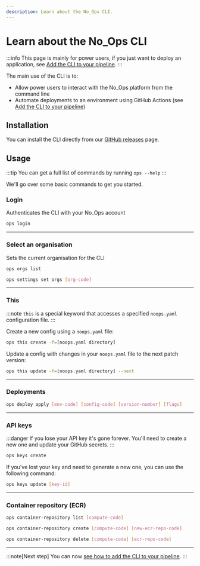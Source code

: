 ```yaml
---
description: Learn about the No_Ops CLI.
---
```



# Learn about the No_Ops CLI

:::info
This page is mainly for power users, if you just want to deploy an application, see [Add the CLI to your pipeline](./ci-cd-cli).
:::

The main use of the CLI is to:

- Allow power users to interact with the No_Ops platform from the command line
- Automate deployments to an environment using GitHub Actions (see [Add the CLI to your pipeline](./ci-cd-cli))

## Installation

You can install the CLI directly from our [GitHub releases](https://github.com/getnoops/ops/releases) page.

## Usage

:::tip
You can get a full list of commands by running `ops --help`
:::

We'll go over some basic commands to get you started.

### Login

Authenticates the CLI with your No_Ops account

```bash
ops login
```

---

### Select an organisation

Sets the current organisation for the CLI

```bash
ops orgs list
```

```bash
ops settings set orgs [org-code]
```

---

### This

:::note
`this` is a special keyword that accesses a specified `noops.yaml` configuration file.
:::

Create a new config using a `noops.yaml` file:

```bash
ops this create -f=[noops.yaml directory]
```

Update a config with changes in your `noops.yaml` file to the next patch version:

```bash
ops this update -f=[noops.yaml directory] --next
```

---

### Deployments

```bash
ops deploy apply [env-code] [config-code] [version-number] [flags]
```

---

### API keys

:::danger
If you lose your API key it's gone forever. You'll need to create a new one and update your GitHub secrets.
:::

```bash
ops keys create
```

If you've lost your key and need to generate a new one, you can use the following command:

```bash
ops keys update [key-id]
```

---

### Container repository (ECR)

```bash
ops container-repository list [compute-code]
```

```bash
ops container-repository create [compute-code] [new-ecr-repo-code]
```

```bash
ops container-repository delete [compute-code] [ecr-repo-code]
```

---

:::note[Next step]
You can now [see how to add the CLI to your pipeline](./ci-cd-cli.mdx).
:::
